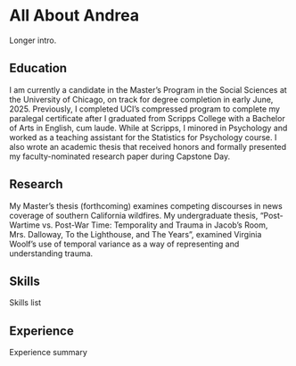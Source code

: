 # All About Andrea
Longer intro.

## Education
I am currently a candidate in the Master's Program in the Social Sciences at the University of Chicago, on track for degree completion in early June, 2025. Previously, I completed UCI's compressed program to complete my paralegal certificate after I graduated from Scripps College with a Bachelor of Arts in English, cum laude. While at Scripps, I minored in Psychology and worked as a teaching assistant for the Statistics for Psychology course. I also wrote an academic thesis that received honors and formally presented my faculty-nominated research paper during Capstone Day.


## Research
My Master's thesis (forthcoming) examines competing discourses in news coverage of southern California wildfires. My undergraduate thesis, “Post-Wartime vs. Post-War Time: Temporality and Trauma in Jacob’s Room, Mrs. Dalloway, To the Lighthouse, and The Years”, examined Virginia Woolf's use of temporal variance as a way of representing and understanding trauma.

## Skills
Skills list

## Experience
Experience summary
